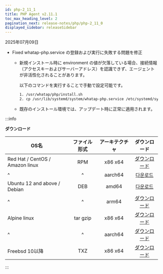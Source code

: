 ```yaml
---
id: php-2_11_1
title: PHP Agent v2.11.1
toc_max_heading_level: 2
pagination_next: release-notes/php/php-2_11_0
displayed_sidebar: releaseSidebar
---
```


2025年07月09日

* <Status priority='0'>Fixed</Status> whatap-php.service の登録および実行に失敗する問題を修正

  * 新規インストール時に environment の値が欠落している場合、接続情報（アクセスキーおよびサーバーアドレス）を認識できず、エージェントが非活性化されることがあります。

    以下のコマンドを実行することで手動で設定可能です。

    ```bash title='php command'
    1. /usr/whatap/php/install.sh
    2. cp /usr/lib/systemd/system/whatap-php.service /etc/systemd/system/whatap-php.service
    ```
    
  * 既存のインストール環境では、アップデート時に正常に適用されます。

:::info

**ダウンロード**

| OS名                             |  ファイル形式  | アーキテクチャ |                                     ダウンロード                                    |
| ------------------------------- | :------: | :-----: | :---------------------------------------------------------------------------: |
| Red Hat / CentOS / Amazon linux |    RPM   | x86 x64 | [ダウンロード](https://repo.whatap.io/centos/6/x86_64/whatap-php-2.11-1.x86_64.rpm) |
| \^                              |    \^    | aarch64 | [다운로드](https://repo.whatap.io/centos/7/aarch64/whatap-php-2.11-1.aarch64.rpm) |
| Ubuntu 12 and above / Debian    |    DEB   |  amd64  |   [다운로드](https://repo.whatap.io/debian/unstable/whatap-php_2.11.1_amd64.deb)  |
| \^                              |    \^    |  arm64  |  [ダウンロード](https://repo.whatap.io/debian/unstable/whatap-php_2.11.1_arm64.deb) |
| Alpine linux                    | tar gzip | x86 x64 |    [ダウンロード](https://repo.whatap.io/alpine/x86_64/whatap-php-2.11.1.tar.gz)    |
| \^                              |    \^    | aarch64 |    [ダウンロード](https://repo.whatap.io/alpine/aarch64/whatap-php-2.11.1.tar.gz)   |
| Freebsd 10以降                    |    TXZ   | x86 x64 |       [ダウンロード](https://repo.whatap.io/freebsd/10/whatap-php-2.11.1.txz)       |

:::

